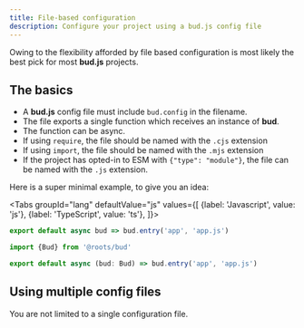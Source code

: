 ```yaml
---
title: File-based configuration
description: Configure your project using a bud.js config file
---
```



Owing to the flexibility afforded by file based configuration is
most likely the best pick for most **bud.js** projects.

## The basics

- A **bud.js** config file must include `bud.config` in the filename.
- The file exports a single function which receives an instance of **bud**.
- The function can be async.
- If using `require`, the file should be named with the `.cjs` extension
- If using `import`, the file should be named with the `.mjs` extension
- If the project has opted-in to ESM with `{"type": "module"}`, the file can be named with the `.js` extension.

Here is a super minimal example, to give you an idea:

<Tabs
  groupId="lang"
  defaultValue="js"
  values={[
    {label: 'Javascript', value: 'js'},
    {label: 'TypeScript', value: 'ts'},
  ]}>
  <TabItem value="js">

```js title='bud.config.js'
export default async bud => bud.entry('app', 'app.js')
```

  </TabItem>
  <TabItem value="ts">

```ts title='bud.config.ts'
import {Bud} from '@roots/bud'

export default async (bud: Bud) => bud.entry('app', 'app.js')
```

  </TabItem>
</Tabs>

## Using multiple config files

You are not limited to a single configuration file.
